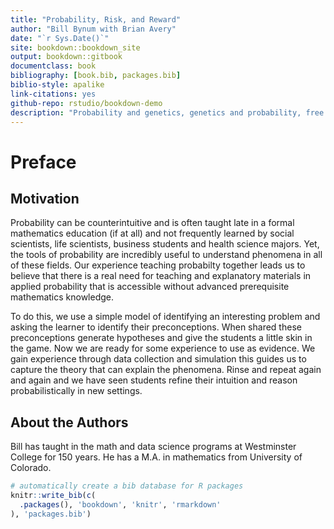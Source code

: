 ```yaml
--- 
title: "Probability, Risk, and Reward"
author: "Bill Bynum with Brian Avery"
date: "`r Sys.Date()`"
site: bookdown::bookdown_site
output: bookdown::gitbook
documentclass: book
bibliography: [book.bib, packages.bib]
biblio-style: apalike
link-citations: yes
github-repo: rstudio/bookdown-demo
description: "Probability and genetics, genetics and probability, free open-source book written in Rstudio with bookdown::gitbook."
---
```


# Preface {-}

## Motivation

Probability can be counterintuitive and is often taught late in a formal mathematics education (if at all) and not frequently learned by social scientists, life scientists, business students and health science majors. Yet, the tools of probability are incredibly useful to understand phenomena in all of these fields. Our experience teaching probabilty together leads us to believe that there is a real need for teaching and explanatory materials in applied probability that is accessible without advanced prerequisite mathematics knowledge. 

To do this, we use a simple model of identifying an interesting problem and asking the learner to identify their preconceptions. When shared these preconceptions generate hypotheses and give the students a little skin in the game. Now we are ready for some experience to use as evidence. We gain experience through data collection and simulation this guides us to capture the theory that can explain the phenomena. Rinse and repeat again and again and we have seen students refine their intuition and reason probabilistically in new settings.  


## About the Authors

Bill has taught in the math and data science programs at Westminster College for 150 years. He has a M.A. in mathematics from University of Colorado.


```r
# automatically create a bib database for R packages
knitr::write_bib(c(
  .packages(), 'bookdown', 'knitr', 'rmarkdown'
), 'packages.bib')
```
